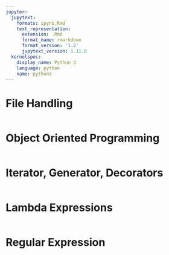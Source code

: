 ```yaml
---
jupyter:
  jupytext:
    formats: ipynb,Rmd
    text_representation:
      extension: .Rmd
      format_name: rmarkdown
      format_version: '1.2'
      jupytext_version: 1.11.0
  kernelspec:
    display_name: Python 3
    language: python
    name: python3
---
```


# File Handling

```python

```

# Object Oriented Programming

```python

```

# Iterator, Generator, Decorators

```python

```

# Lambda Expressions

```python

```

# Regular Expression

```python

```
